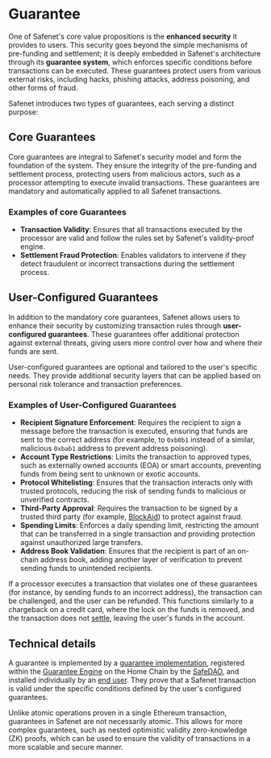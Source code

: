 # Guarantee

One of Safenet's core value propositions is the **enhanced security** it provides to users. 
This security goes beyond the simple mechanisms of pre-funding and settlement; it is deeply embedded in Safenet's architecture through its **guarantee system**, which enforces specific conditions before transactions can be executed. 
These guarantees protect users from various external risks, including hacks, phishing attacks, address poisoning, and other forms of fraud.

Safenet introduces two types of guarantees, each serving a distinct purpose:

## Core Guarantees

Core guarantees are integral to Safenet's security model and form the foundation of the system. 
They ensure the integrity of the pre-funding and settlement process, protecting users from malicious actors, such as a processor attempting to execute invalid transactions. 
These guarantees are mandatory and automatically applied to all Safenet transactions.

### Examples of core Guarantees

- **Transaction Validity**: Ensures that all transactions executed by the processor are valid and follow the rules set by Safenet's validity-proof engine.
- **Settlement Fraud Protection**: Enables validators to intervene if they detect fraudulent or incorrect transactions during the settlement process.

## User-Configured Guarantees

In addition to the mandatory core guarantees, Safenet allows users to enhance their security by customizing transaction rules through **user-configured guarantees**. 
These guarantees offer additional protection against external threats, giving users more control over how and where their funds are sent.

User-configured guarantees are optional and tailored to the user's specific needs. 
They provide additional security layers that can be applied based on personal risk tolerance and transaction preferences.

### Examples of User-Configured Guarantees

- **Recipient Signature Enforcement**: Requires the recipient to sign a message before the transaction is executed, ensuring that funds are sent to the correct address (for example, to `0xb0b1` instead of a similar, malicious `0xbab1` address to prevent address poisoning).
- **Account Type Restrictions**: Limits the transaction to approved types, such as externally owned accounts (EOA) or smart accounts, preventing funds from being sent to unknown or exotic accounts.
- **Protocol Whitelisting**: Ensures that the transaction interacts only with trusted protocols, reducing the risk of sending funds to malicious or unverified contracts.
- **Third-Party Approval**: Requires the transaction to be signed by a trusted third party (for example, [BlockAid](https://blockaid.xyz)) to protect against fraud.
- **Spending Limits**: Enforces a daily spending limit, restricting the amount that can be transferred in a single transaction and providing protection against unauthorized large transfers.
- **Address Book Validation**: Ensures that the recipient is part of an on-chain address book, adding another layer of verification to prevent sending funds to unintended recipients.

If a processor executes a transaction that violates one of these guarantees (for instance, by sending funds to an incorrect address), the transaction can be challenged, and the user can be refunded. 
This functions similarly to a chargeback on a credit card, where the lock on the funds is removed, and the transaction does not [settle](./settlement.mdx), leaving the user's funds in the account.

## Technical details

A guarantee is implemented by a [guarantee implementation](../protocol/guarantee-implementation.mdx), registered within the [Guarantee Engine](../protocol/guarantee-engine.mdx) on the Home Chain by the [SafeDAO](../protocol/safe-dao.mdx), and installed individually by an [end user](../core-components/end-user.mdx). 
They prove that a Safenet transaction is valid under the specific conditions defined by the user's configured guarantees.

Unlike atomic operations proven in a single Ethereum transaction, guarantees in Safenet are not necessarily atomic. 
This allows for more complex guarantees, such as nested optimistic validity zero-knowledge (ZK) proofs, which can be used to ensure the validity of transactions in a more scalable and secure manner.

